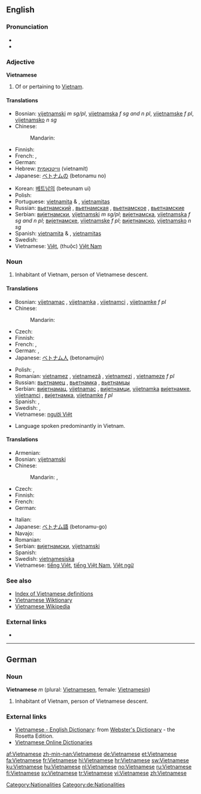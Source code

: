 {{interwiktionary|code=vi}}
==English==
{{wikipedia}}

===Pronunciation===
* {{audio|en-us-Vietnamese.ogg|Audio (US)}}
* {{rhymes|iːz}}

===Adjective===
'''Vietnamese'''

# Of or pertaining to [[Vietnam]].

====Translations====
{{trans-top|of or pertaining to Vietnam}}
* Bosnian: [[vijetnamski]] ''m sg/pl'', [[vijetnamska]] ''f sg and n pl'', [[vijetnamske]] ''f pl'', [[vijetnamsko]] ''n sg''
* Chinese:
*: Mandarin: {{t-|cmn|越南|alt=越南的|tr=Yuènán de|sc=Hani}}
* Finnish: {{t+|fi|vietnamilainen}}
* French: {{t+|fr|vietnamien|m}}, {{t+|fr|vietnamienne|f}}
* German: {{t+|de|vietnamesisch}}
* Hebrew: [[ווייטנאמית]] (vietnamít)
* Japanese: [[ベトナム]]の (betonamu no)
{{trans-mid}}
* Korean: [[베트남]]의 (beteunam ui)
* Polish: {{t+|pl|wietnamski}}
* Portuguese: [[vietnamita]] {{m}} & {{f}}, [[vietnamitas]] {{p}}
* Russian: [[вьетнамский]] {{m}}, [[вьетнамская]] {{f}}, [[вьетнамское]] {{n}}, [[вьетнамские]] {{p}}
* Serbian: [[вијетнамски]], [[vijetnamski]] ''m sg/pl''; [[вијетнамска]], [[vijetnamska]] ''f sg and n pl''; [[вијетнамске]], [[vijetnamske]] ''f pl''; [[вијетнамско]], [[vijetnamsko]] ''n sg''
* Spanish: [[vietnamita]] {{m}} & {{f}}, [[vietnamitas]] {{p}}
* Swedish: {{t+|sv|vietnamesisk}}
* Vietnamese: [[Việt]], (thuộc) [[Việt Nam]]
{{trans-bottom}}

===Noun===
{{en-noun|Vietnamese}}

# Inhabitant of Vietnam, person of Vietnamese descent.

====Translations====
{{trans-top|Vietnamese person}}
* Bosnian: [[vijetnamac]] {{m}}, [[vijetnamka]] {{f}}, [[vijetnamci]] {{p}}, [[vijetnamke]] ''f pl''
* Chinese:
*: Mandarin: {{t|cmn|越南人|tr=Yuènánrén|sc=Hani}}
* Czech: {{t-|cs|Vietnamec|m}}
* Finnish: {{t+|fi|vietnamilainen}}
* French: {{t+|fr|Vietnamien|m}}, {{t+|fr|Vietnamienne|f}}
* German: {{t+|de|Vietnamese|m}}, {{t+|de|Vietnamesin|f}}
* Japanese: [[ベトナム人]] (betonamujin)
{{trans-mid}}
* Polish: {{t+|pl|Wietnamczyk|m}}, {{t+|pl|Wietnamka|f}}
* Romanian: [[vietnamez]] {{m}}, [[vietnameză]] {{f}}, [[vietnamezi]] {{p}}, [[vietnameze]] ''f pl''
* Russian: [[вьетнамец]] {{m}}, [[вьетнамка]] {{f}}, [[вьетнамцы]] {{p}}
* Serbian: [[вијетнамац]], [[vijetnamac]] {{m}}, [[вијетнамци]], [[vijetnamka]] {{f}} [[вијетнамке]], [[vijetnamci]] {{p}}, [[вијетнамка]], [[vijetnamke]] ''f pl''
* Spanish: {{t+|es|vietnamita|m|f}}, {{t-|es|vietnamitas|p}}
* Swedish: {{t+|sv|vietnames|m}}, {{t+|sv|vietnamesiska|f}}
* Vietnamese: [[người Việt]]
{{trans-bottom}}

{{en-proper noun}}

* Language spoken predominantly in Vietnam.

====Translations====
{{trans-top|language}}
* Armenian: {{t-|hy|վիետնամերեն|tr=vietnameren}}
* Bosnian: [[vijetnamski]] {{m}}
* Chinese:
*: Mandarin: {{t|cmn|越南語|sc=Hani}}, {{t|cmn|越南语|tr=Yuènányǔ|sc=Hani}}
* Czech: {{t-|cs|vietnamština|f}}
* Finnish: {{t+|fi|vietnam}}
* French: {{t+|fr|vietnamien|m}}
* German: {{t+|de|Vietnamesisch|n}}
{{trans-mid}}
* Italian: {{t+|it|vietnamita|m}}
* Japanese: [[ベトナム語]] (betonamu-go)
* Navajo: {{tø|nv|Biʼednam bizaad}}
* Romanian: {{t+|ro|vietnameză|f}}
* Serbian: [[вијетнамски]], [[vijetnamski]] {{m}}
* Spanish: {{t+|es|vietnamita|m}}
* Swedish: [[vietnamesiska]]
* Vietnamese: [[tiếng Việt]], [[tiếng Việt Nam]], [[Việt ngữ]]
{{trans-bottom}}

===See also===
* [[Index:Vietnamese|Index of Vietnamese definitions]]
* [[:vi:Trang Chính|Vietnamese Wiktionary]]
* [[:vi:w:Trang Chính|Vietnamese Wikipedia]]

===External links===
* {{ISO 639|link=Ethnologue|1code=vi|code=vie}}

----

==German==

===Noun===
'''Vietnamese''' ''m'' (plural: [[Vietnamesen]], female: [[Vietnamesin]])

# Inhabitant of Vietnam, person of Vietnamese descent.

===External links===
* [http://www.websters-online-dictionary.org/definition/Vietnamese-english/ Vietnamese - English Dictionary]: from [http://www.websters-online-dictionary.org/ Webster's Dictionary] - the Rosetta Edition.
* [http://vdict.com Vietnamese Online Dictionaries]

[[Category:Nationalities]]
[[Category:de:Nationalities]]

[[af:Vietnamese]]
[[zh-min-nan:Vietnamese]]
[[de:Vietnamese]]
[[et:Vietnamese]]
[[fa:Vietnamese]]
[[fr:Vietnamese]]
[[hi:Vietnamese]]
[[hr:Vietnamese]]
[[sw:Vietnamese]]
[[ku:Vietnamese]]
[[hu:Vietnamese]]
[[nl:Vietnamese]]
[[no:Vietnamese]]
[[ru:Vietnamese]]
[[fi:Vietnamese]]
[[sv:Vietnamese]]
[[tr:Vietnamese]]
[[vi:Vietnamese]]
[[zh:Vietnamese]]